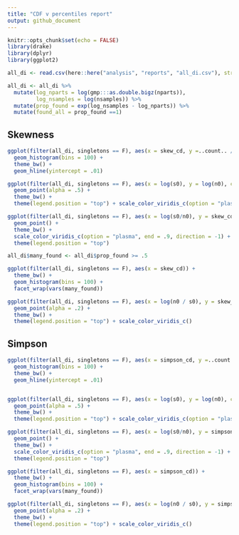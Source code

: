 ```yaml
---
title: "CDF v percentiles report"
output: github_document
---
```


```r
knitr::opts_chunk$set(echo = FALSE)
library(drake)
library(dplyr)
library(ggplot2)

all_di <- read.csv(here::here("analysis", "reports", "all_di.csv"), stringsAsFactors = F)

all_di <- all_di %>%
  mutate(log_nparts = log(gmp:::as.double.bigz(nparts)),
         log_nsamples = log(nsamples)) %>%
  mutate(prop_found = exp(log_nsamples - log_nparts)) %>%
  mutate(found_all = prop_found ==1)
```


## Skewness
```r
ggplot(filter(all_di, singletons == F), aes(x = skew_cd, y =..count.. / sum(..count..))) +
  geom_histogram(bins = 100) +
  theme_bw() +
  geom_hline(yintercept = .01)

ggplot(filter(all_di, singletons == F), aes(x = log(s0), y = log(n0), color = skew_cd)) +
  geom_point(alpha = .5) +
  theme_bw() +
  theme(legend.position = "top") + scale_color_viridis_c(option = "plasma", end = .9)

ggplot(filter(all_di, singletons == F), aes(x = log(s0/n0), y = skew_cd, color = prop_found)) +
  geom_point() +
  theme_bw() +
  scale_color_viridis_c(option = "plasma", end = .9, direction = -1) +
  theme(legend.position = "top")

all_di$many_found <- all_di$prop_found >= .5

ggplot(filter(all_di, singletons == F), aes(x = skew_cd)) +
  theme_bw() +
  geom_histogram(bins = 100) +
  facet_wrap(vars(many_found))

ggplot(filter(all_di, singletons == F), aes(x = log(n0 / s0), y = skew_cd, color = log(s0))) +
  geom_point(alpha = .2) +
  theme_bw() +
  theme(legend.position = "top") + scale_color_viridis_c()
```


## Simpson
```r
ggplot(filter(all_di, singletons == F), aes(x = simpson_cd, y =..count.. / sum(..count..))) +
  geom_histogram(bins = 100) +
  theme_bw() +
  geom_hline(yintercept = .01)


ggplot(filter(all_di, singletons == F), aes(x = log(s0), y = log(n0), color = simpson_cd)) +
  geom_point(alpha = .5) +
  theme_bw() +
  theme(legend.position = "top") + scale_color_viridis_c(option = "plasma", end = .9)

ggplot(filter(all_di, singletons == F), aes(x = log(s0/n0), y = simpson_cd, color = prop_found)) +
  geom_point() +
  theme_bw() +
  scale_color_viridis_c(option = "plasma", end = .9, direction = -1) +
  theme(legend.position = "top")

ggplot(filter(all_di, singletons == F), aes(x = simpson_cd)) +
  theme_bw() +
  geom_histogram(bins = 100) +
  facet_wrap(vars(many_found))

ggplot(filter(all_di, singletons == F), aes(x = log(n0 / s0), y = simpson_cd, color = log(s0))) +
  geom_point(alpha = .2) +
  theme_bw() +
  theme(legend.position = "top") + scale_color_viridis_c()
```

